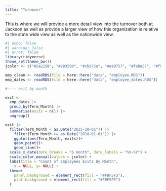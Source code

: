 ```yaml
---
title: "Turnover"
---
```


This is where we will provide a more detail view into the turnover both at Jackson as well as provide a larger view of how this organization is relative to the state wide view as well as the nationwide view.

```r
#| echo: false
#| warning: false
#| error: false
library(tidyverse)
theme_set(theme_bw())
jcolor <- c("#5a2158", "#983560", "#cb575e", "#ee8757", "#febe57", "#f9f871")

emp_clean <- readRDS(file = here::here("data", "employee.RDS"))
emp_dates <- readRDS(file = here::here("data", "employee_dates.RDS"))

#---- exit by month

exit <-
  emp_dates |> 
  group_by(Term_Month) |> 
  summarise(exits = n()) |> 
  ungroup()

exit |> 
  filter(Term_Month < as.Date("2025-10-01")) |> 
    filter(Term_Month >= as.Date("2018-01-01")) |> 
    ggplot(aes(Term_Month, exits))+
    geom_point()+
    geom_line()+
  scale_x_date(date_breaks = "6 month", date_labels = "%m-%Y") + 
  scale_color_manual(values = jcolor) +
  labs(title = "Count of Employees Exits By Month",
    x = NULL, y= NULL) + 
  theme(
    panel.background = element_rect(fill = "#F8F5F5"),
    plot.background = element_rect(fill = "#F8F5F5")
  )


```